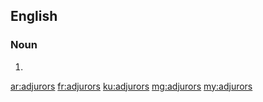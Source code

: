 ==English==

===Noun===
{{head|en}}
# {{plural of|adjuror}}

[[ar:adjurors]]
[[fr:adjurors]]
[[ku:adjurors]]
[[mg:adjurors]]
[[my:adjurors]]